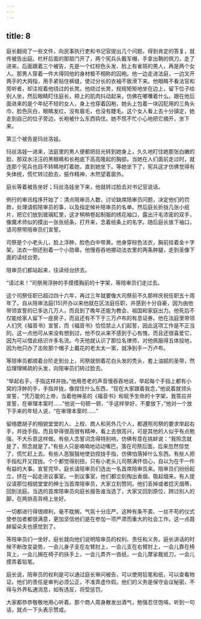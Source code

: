 ```yaml
---
---
---
```

title: 8
---




庭长翻阅了一些文件，向民事执行吏和书记官提出几个问题，得到肯定的答复，就传被告出庭。栏杆后面的那扇门开了，两个宪兵头戴军帽，手拿出鞘的佩刀，走了进来。后面跟着三个被告，先是一个红棕色头发、脸上有雀斑的男人，再是两个女人。那男人穿着一件大得同他的身材极不相称的囚袍。他一边走进法庭，一边叉开两手的大拇指，用手紧贴住裤缝，使过分长的衣袖不致滑下来。他眼睛不看法官和旁听者，却注视着他绕过的长凳。他绕过长凳，规规矩矩地坐在边上，留下位子给别人坐，然后眼睛盯住庭长，颊上的肌肉抖动起来，仿佛在嘟囔着什么。跟在他后面进来的是个年纪不轻的女人，身上也穿着囚袍，她头上包着一块囚犯用的三角头巾，脸色灰白，眼睛发红，没有眉毛，也没有睫毛。这个女人看上去十分镇定，她走到自己的位子旁边，长袍被什么东西钩住。她不慌不忙小心地把它摘开，坐下来。

第三个被告是玛丝洛娃。

玛丝洛娃一进来，法庭里的男人便都把目光转到她身上，久久地盯住她那张白嫩的脸、那双水汪汪的黑眼睛和长袍底下高高隆起的胸部。当她在人们面前走过时，就连那个宪兵也目不转睛地盯着她，直到她坐下。等她坐下了，宪兵这才仿佛觉得有失体统，慌忙转过脸去，振作精神，木然望着窗外。

庭长等着被告坐好；玛丝洛娃坐下来，他就转过脸去对书记官说话。

例行的审讯程序开始了：清点陪审员人数，讨论缺席陪审员问题，决定他们的罚款，处理请假陪审员的事，以及指定候补陪审员的名单。然后庭长折拢几张小纸片，把它们放到玻璃缸里，这才稍稍卷起制服的绣花袖口，露出汗毛浓密的双手，像魔术师似的摸出一张张纸条，打开来，念着纸条上的名字。随后庭长放下袖口，请司祭带陪审员们宣誓。

司祭是个小老头儿，脸上浮肿，脸色白中带黄。他身穿棕色法衣，胸前挂着金十字架，法衣一侧还别着一个小勋章。他慢吞吞地挪动法衣里的两条肿腿，走到圣像下面的读经台旁。

陪审员们都站起来，往读经台挤去。

“请过来！”司祭用浮肿的手摸摸胸前的十字架，等陪审员们走过去。

这个司祭任职已超过四十六年，再过三年就要像大司祭前不久那样庆祝任职五十周年了。自从陪审法庭[15]开办以来他就在区法庭任职，并感到十分自豪，因为由他带领宣誓的已多达几万人，而且到了晚年还能为教会、祖国和家庭出力。他死后不仅能给家人留下一座房子，而且还有不下于三万卢布的有息证券。他在法庭里带领人们凭《福音书》宣誓，而《福音书》恰恰禁止人们起誓，因此这项工作是不正当的。这一点他可从来没有想到过，他不仅从来不感到于心有愧，而且还很喜爱它，因为可以借此结识许多名流。今天他就认识了那位名律师，对他佩服得五体投地，因为他只办了击败那个帽子上戴花的老太太一案，就净到手一万卢布。

等陪审员都顺着台阶走到台上，司祭就侧着花白头发的秃头，套上油腻的圣带，然后理理稀疏的头发，向陪审员们转过脸去。

“举起右手，手指这样并拢。”他用苍老的声音慢吞吞地说，举起每个手指上都有小窝的浮肿的手，手指并拢，像捏住什么东西，“现在大家跟着我念，”他说着就领头宣誓，“凭万能的上帝，当着他神圣的《福音书》和赋予生命的十字架，我答应并宣誓，在审理本案时……”他说一句顿一顿，“手这样举好，不要放下，”他对一个放下手来的年轻人说，“在审理本案时……”

留络腮胡子的相貌堂堂的人、上校、商人和另外几个人，都遵照司祭的要求举起右手，并拢手指，而且举得很高很有精神，看上去很高兴，可是其他的人似乎有点勉强，不大乐意这样做。有些人念誓词念得特别响，仿佛有意在挑衅说：“我照念就是了，照念就是了。”有些人只是喃喃地动动嘴巴，落在司祭后面，后来忽然惊觉了，慌忙赶上去。有些人恶狠狠地使劲捏拢手指，仿佛怕落掉什么东西。有些人把手指松开又捏拢。个个都觉得别扭，只有小老头儿司祭满怀信心，自以为在干一件有益的大事。宣誓完毕，庭长请陪审员们选出一名首席陪审员来。陪审员们纷纷起立，挤在一起走进议事室。一到议事室，他们都立刻掏出香烟，吸起烟来。有人提议请那位相貌堂堂的绅士当首席陪审员，大家立刻赞同。他们丢掉或者捻灭烟蒂，回到法庭。当选的首席陪审员向庭长报告谁当选了，大家又回到原位，跨过别人的脚，在两排高背椅上坐好。

一切都进行得很顺利，毫不耽搁，气氛十分庄严。这种有条不紊、一丝不苟的仪式使参加者都很满意，更加坚信他们是在参加一项严肃而重大的社会工作。这一点聂赫留朵夫也感觉到了。

等陪审员们一坐好，庭长就向他们说明陪审员的权利、责任和义务。庭长讲话的时候不断改变姿势，一会儿身子支在左臂肘上，一会儿支在右臂肘上，一会儿靠在椅背上，一会儿搁在椅子的扶手上，一会儿弄齐一沓纸，一会儿摩挲裁纸刀，一会儿摸弄着铅笔。

庭长说，陪审员的权利是可以通过庭长审问被告，可以使用铅笔和纸，可以查看物证。他们的责任是审判必须公正，不准弄虚作假。他们的义务是保守会议秘密，不得与外界私通消息，如有违反，将受惩罚。

大家都恭恭敬敬地用心听着。那个商人周身散发出酒气，勉强忍住饱嗝，听到一句话，就点一下头表示赞成。